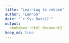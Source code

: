 ```yaml
---
title: "Learning to rebase"
author: "Lennon"
date: "`r Sys.Date()`"
output:
  bookdown::html_document2
keep_md: true
---
```

